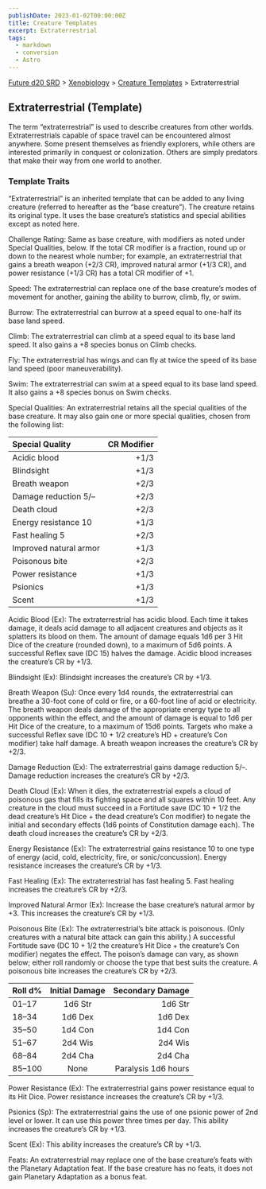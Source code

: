 ```yaml
---
publishDate: 2023-01-02T00:00:00Z
title: Creature Templates
excerpt: Extraterrestrial
tags:
  - markdown
  - conversion
  - Astro
---
```






[Future d20 SRD](/#futureD20) > [Xenobiology](future-d20-srd-xenobiology-index) > [Creature Templates](future-d20-srd-xenobiology-creature-templates-index) > Extraterrestrial




## Extraterrestrial (Template)


The term “extraterrestrial” is used to describe creatures from other worlds. Extraterrestrials capable of space travel can be encountered almost anywhere. Some present themselves as friendly explorers, while others are interested primarily in conquest or colonization. Others are simply predators that make their way from one world to another.


### Template Traits


“Extraterrestrial” is an inherited template that can be added to any living creature (referred to hereafter as the “base creature”). The creature retains its original type. It uses the base creature’s statistics and special abilities except as noted here.


Challenge Rating: Same as base creature, with modifiers as noted under Special Qualities, below. If the total CR modifier is a fraction, round up or down to the nearest whole number; for example, an extraterrestrial that gains a breath weapon (+2/3 CR), improved natural armor (+1/3 CR), and power resistance (+1/3 CR) has a total CR modifier of +1.


Speed: The extraterrestrial can replace one of the base creature’s modes of movement for another, gaining the ability to burrow, climb, fly, or swim.


Burrow: The extraterrestrial can burrow at a speed equal to one-half its base land speed.


Climb: The extraterrestrial can climb at a speed equal to its base land speed. It also gains a +8 species bonus on Climb checks.


Fly: The extraterrestrial has wings and can fly at twice the speed of its base land speed (poor maneuverability).


Swim: The extraterrestrial can swim at a speed equal to its base land speed. It also gains a +8 species bonus on Swim checks.


Special Qualities: An extraterrestrial retains all the special qualities of the base creature. It may also gain one or more special qualities, chosen from the following list:


| Special Quality | CR Modifier |
| :----------------- | -------------: |
| Acidic blood | +1/3 |
| Blindsight | +1/3 |
| Breath weapon | +2/3 |
| Damage reduction 5/– | +2/3 |
| Death cloud | +2/3 |
| Energy resistance 10 | +1/3 |
| Fast healing 5 | +2/3 |
| Improved natural armor | +1/3 |
| Poisonous bite | +2/3 |
| Power resistance | +1/3 |
| Psionics | +1/3 |
| Scent | +1/3 |



Acidic Blood (Ex): The extraterrestrial has acidic blood. Each time it takes damage, it deals acid damage to all adjacent creatures and objects as it splatters its blood on them. The amount of damage equals 1d6 per 3 Hit Dice of the creature (rounded down), to a maximum of 5d6 points. A successful Reflex save (DC 15) halves the damage. Acidic blood increases the creature’s CR by +1/3.


Blindsight (Ex): Blindsight increases the creature’s CR by +1/3.


Breath Weapon (Su): Once every 1d4 rounds, the extraterrestrial can breathe a 30-foot cone of cold or fire, or a 60-foot line of acid or electricity. The breath weapon deals damage of the appropriate energy type to all opponents within the effect, and the amount of damage is equal to 1d6 per Hit Dice of the creature, to a maximum of 15d6 points. Targets who make a successful Reflex save (DC 10 + 1/2 creature’s HD + creature’s Con modifier) take half damage. A breath weapon increases the creature’s CR by +2/3.


Damage Reduction (Ex): The extraterrestrial gains damage reduction 5/–. Damage reduction increases the creature’s CR by +2/3.


Death Cloud (Ex): When it dies, the extraterrestrial expels a cloud of poisonous gas that fills its fighting space and all squares within 10 feet. Any creature in the cloud must succeed in a Fortitude save (DC 10 + 1/2 the dead creature’s Hit Dice + the dead creature’s Con modifier) to negate the initial and secondary effects (1d6 points of Constitution damage each). The death cloud increases the creature’s CR by +2/3.


Energy Resistance (Ex): The extraterrestrial gains resistance 10 to one type of energy (acid, cold, electricity, fire, or sonic/concussion). Energy resistance increases the creature’s CR by +1/3.


Fast Healing (Ex): The extraterrestrial has fast healing 5. Fast healing increases the creature’s CR by +2/3.


Improved Natural Armor (Ex): Increase the base creature’s natural armor by +3. This increases the creature’s CR by +1/3.


Poisonous Bite (Ex): The extraterrestrial’s bite attack is poisonous. (Only creatures with a natural bite attack can gain this ability.) A successful Fortitude save (DC 10 + 1/2 the creature’s Hit Dice + the creature’s Con modifier) negates the effect. The poison’s damage can vary, as shown below; either roll randomly or choose the type that best suits the creature. A poisonous bite increases the creature’s CR by +2/3.


| Roll d% | Initial Damage | Secondary Damage |
| :--------- | :----------------: | ------------------: |
| 01–17 | 1d6 Str | 1d6 Str |
| 18–34 | 1d6 Dex | 1d6 Dex |
| 35–50 | 1d4 Con | 1d4 Con |
| 51–67 | 2d4 Wis | 2d4 Wis |
| 68–84 | 2d4 Cha | 2d4 Cha |
| 85–100 | None | Paralysis 1d6 hours |



Power Resistance (Ex): The extraterrestrial gains power resistance equal to its Hit Dice. Power resistance increases the creature’s CR by +1/3.


Psionics (Sp): The extraterrestrial gains the use of one psionic power of 2nd level or lower. It can use this power three times per day. This ability increases the creature’s CR by +1/3.


Scent (Ex): This ability increases the creature’s CR by +1/3.


Feats: An extraterrestrial may replace one of the base creature’s feats with the Planetary Adaptation feat. If the base creature has no feats, it does not gain Planetary Adaptation as a bonus feat.



